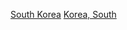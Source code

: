 {{Portal box|韩国|体育运动}}
{{Year by category
|m = 2
|c = 0
|d = 2
|y = 1
|cat     = 韓國體育
|sortkey = 體育
|parent  = 各年份韓國體育
|subcat  = 2021年韓國
}}
[[Category:2021年各国体育|South Korea]]
[[Category:2021年亚洲体育|Korea, South]]